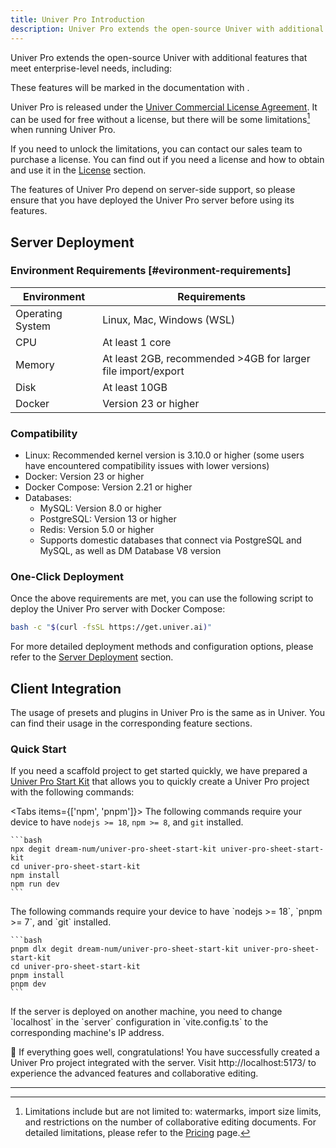 ```yaml
---
title: Univer Pro Introduction
description: Univer Pro extends the open-source Univer with additional features that meet enterprise-level needs, including import/export, printing, and collaborative editing.
---
```



Univer Pro extends the open-source Univer with additional features that meet enterprise-level needs, including:

<Cards>
  <Card title="Import/Export" href="/en-US/guides/sheets/features/import-export" />
  <Card title="Printing" href="/en-US/guides/sheets/features/print" />
  <Card title="Collaborative Editing (including collaborative cursors and history)" href="/en-US/guides/sheets/features/collaboration" />
  <Card title="Edit History" href="/en-US/guides/sheets/features/edit-history" />
</Cards>

These features will be marked in the documentation with <IconWrapper className="inline-flex" type="pro" size="sm" icon={null} />.

Univer Pro is released under the [Univer Commercial License Agreement](https://univer.ai/en-US/license). It can be used for free without a license, but there will be some limitations[^1] when running Univer Pro.

If you need to unlock the limitations, you can contact our sales team to purchase a license. You can find out if you need a license and how to obtain and use it in the [License](/guides/pro/license) section.

<Callout type="warning">
  The features of Univer Pro depend on server-side support, so please ensure that you have deployed the Univer Pro server before using its features.
</Callout>

## Server Deployment

### Environment Requirements [#evironment-requirements]

| Environment | Requirements |
| ---- | ---- |
| Operating System | Linux, Mac, Windows (WSL) |
| CPU | At least 1 core |
| Memory | At least 2GB, recommended >4GB for larger file import/export |
| Disk | At least 10GB |
| Docker | Version 23 or higher |

### Compatibility

- Linux: Recommended kernel version is 3.10.0 or higher (some users have encountered compatibility issues with lower versions)
- Docker: Version 23 or higher
- Docker Compose: Version 2.21 or higher
- Databases:
  - MySQL: Version 8.0 or higher
  - PostgreSQL: Version 13 or higher
  - Redis: Version 5.0 or higher
  - Supports domestic databases that connect via PostgreSQL and MySQL, as well as DM Database V8 version

### One-Click Deployment

Once the above requirements are met, you can use the following script to deploy the Univer Pro server with Docker Compose:

```bash
bash -c "$(curl -fsSL https://get.univer.ai)"
```

For more detailed deployment methods and configuration options, please refer to the [Server Deployment](/guides/pro/server) section.

## Client Integration

The usage of presets and plugins in Univer Pro is the same as in Univer. You can find their usage in the corresponding feature sections.

### Quick Start

If you need a scaffold project to get started quickly, we have prepared a [Univer Pro Start Kit](https://github.com/dream-num/univer-pro-sheet-start-kit) that allows you to quickly create a Univer Pro project with the following commands:

<Tabs items={['npm', 'pnpm']}>
  <Tab>
    The following commands require your device to have `nodejs >= 18`, `npm >= 8`, and `git` installed.

    ```bash
    npx degit dream-num/univer-pro-sheet-start-kit univer-pro-sheet-start-kit
    cd univer-pro-sheet-start-kit
    npm install
    npm run dev
    ```
  </Tab>
  <Tab>
    The following commands require your device to have `nodejs >= 18`, `pnpm >= 7`, and `git` installed.

    ```bash
    pnpm dlx degit dream-num/univer-pro-sheet-start-kit univer-pro-sheet-start-kit
    cd univer-pro-sheet-start-kit
    pnpm install
    pnpm dev
    ```
  </Tab>
</Tabs>

<Callout>
  If the server is deployed on another machine, you need to change `localhost` in the `server` configuration in `vite.config.ts` to the corresponding machine's IP address.
</Callout>

🎉 If everything goes well, congratulations! You have successfully created a Univer Pro project integrated with the server. Visit http://localhost:5173/ to experience the advanced features and collaborative editing.

---

[^1]: Limitations include but are not limited to: watermarks, import size limits, and restrictions on the number of collaborative editing documents. For detailed limitations, please refer to the [Pricing](https://univer.ai/en-US/pricing) page.
